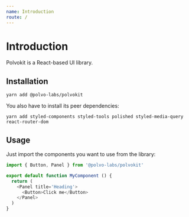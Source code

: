 ```yaml
---
name: Introduction
route: /
---
```


# Introduction

Polvokit is a React-based UI library.

## Installation

```
yarn add @polvo-labs/polvokit
```

You also have to install its peer dependencies:

```
yarn add styled-components styled-tools polished styled-media-query react-router-dom
```


## Usage

Just import the components you want to use from the library:

```js
import { Button, Panel } from '@polvo-labs/polvokit'

export default function MyComponent () {
  return (
    <Panel title='Heading'>
      <Button>Click me</Button>
    </Panel>
  )
}
```

